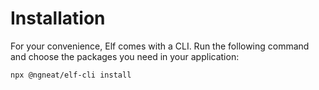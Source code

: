 
# Installation

For your convenience, Elf comes with a CLI. Run the following command and choose the packages you need in your application:

```bash
npx @ngneat/elf-cli install
```